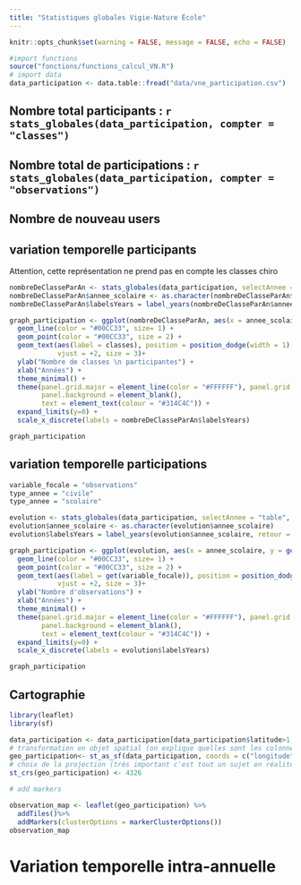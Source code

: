 ```yaml
---
title: "Statistiques globales Vigie-Nature École"
---
```


```r
knitr::opts_chunk$set(warning = FALSE, message = FALSE, echo = FALSE) 
```

```r
#import functions
source("fonctions/functions_calcul_VN.R")
# import data
data_participation <- data.table::fread("data/vne_participation.csv")
```


## Nombre total participants : `r stats_globales(data_participation, compter = "classes")`

## Nombre total de participations : `r stats_globales(data_participation, compter = "observations")`

## Nombre de nouveau users

## variation temporelle participants

Attention, cette représentation ne prend pas en compte les classes chiro

```r
nombreDeClasseParAn <- stats_globales(data_participation, selectAnnee = "table")
nombreDeClasseParAn$annee_scolaire <- as.character(nombreDeClasseParAn$annee_scolaire)
nombreDeClasseParAn$labelsYears = label_years(nombreDeClasseParAn$annee_scolaire, retour = TRUE)

graph_participation <- ggplot(nombreDeClasseParAn, aes(x = annee_scolaire, y = classes, group = 1)) +
  geom_line(color = "#00CC33", size= 1) +
  geom_point(color = "#00CC33", size = 2) +
  geom_text(aes(label = classes), position = position_dodge(width = 1),
            vjust = +2, size = 3)+
  ylab("Nombre de classes \n participantes") +
  xlab("Années") +
  theme_minimal() +
  theme(panel.grid.major = element_line(color = "#FFFFFF"), panel.grid.minor = element_blank(),
        panel.background = element_blank(),
        text = element_text(colour = "#314C4C")) +
  expand_limits(y=0) +
  scale_x_discrete(labels = nombreDeClasseParAn$labelsYears)

graph_participation
```

## variation temporelle participations

```r
variable_focale = "observations"
type_annee = "civile"
type_annee = "scolaire"

evolution <- stats_globales(data_participation, selectAnnee = "table", compter = variable_focale)
evolution$annee_scolaire <- as.character(evolution$annee_scolaire)
evolution$labelsYears = label_years(evolution$annee_scolaire, retour = TRUE)

graph_participation <- ggplot(evolution, aes(x = annee_scolaire, y = get(variable_focale), group = 1)) +
  geom_line(color = "#00CC33", size= 1) +
  geom_point(color = "#00CC33", size = 2) +
  geom_text(aes(label = get(variable_focale)), position = position_dodge(width = 1),
            vjust = +2, size = 3)+
  ylab("Nombre d'observations") +
  xlab("Années") +
  theme_minimal() +
  theme(panel.grid.major = element_line(color = "#FFFFFF"), panel.grid.minor = element_blank(),
        panel.background = element_blank(),
        text = element_text(colour = "#314C4C")) +
  expand_limits(y=0) +
  scale_x_discrete(labels = evolution$labelsYears)

graph_participation
```

## Cartographie


```r
library(leaflet)
library(sf)

data_participation <- data_participation[data_participation$latitude>1, ]
# transformation en objet spatial (on explique quelles sont les colonnes)
geo_participation<- st_as_sf(data_participation, coords = c("longitude", "latitude"))
# choix de la projection (très important c'est tout un sujet en réalité)
st_crs(geo_participation) <- 4326

# add markers

observation_map <- leaflet(geo_participation) %>%
  addTiles()%>%
  addMarkers(clusterOptions = markerClusterOptions())
observation_map


```

# Variation temporelle intra-annuelle